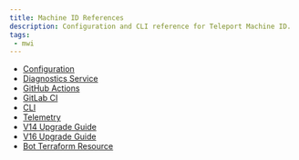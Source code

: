 ```yaml
---
title: Machine ID References
description: Configuration and CLI reference for Teleport Machine ID.
tags:
 - mwi
---
```


- [Configuration](configuration.mdx)
- [Diagnostics Service](diagnostics-service.mdx)
- [GitHub Actions](github-actions.mdx)
- [GitLab CI](gitlab.mdx)
- [CLI](../../reference/cli/tbot.mdx)
- [Telemetry](telemetry.mdx)
- [V14 Upgrade Guide](v14-upgrade-guide.mdx)
- [V16 Upgrade Guide](v16-upgrade-guide.mdx)
- [Bot Terraform Resource](../../reference/terraform-provider/resources/bot.mdx)
